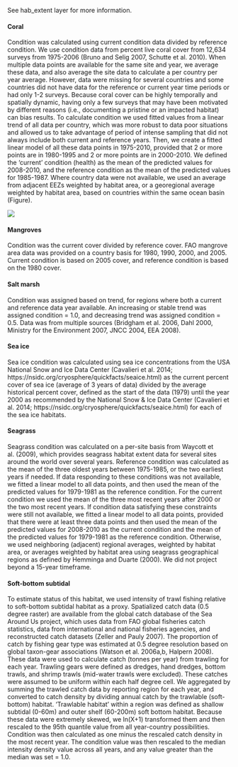 See hab_extent layer for more information.

#### Coral 
Condition was calculated using current condition data divided by reference condition.  We use condition data from percent live coral cover from 12,634 surveys from 1975-2006 (Bruno and Selig 2007, Schutte et al. 2010). When multiple data points are available for the same site and year, we average these data, and also average the site data to calculate a per country per year average. However, data were missing for several countries and some countries did not have data for the reference or current year time periods or had only 1-2 surveys. Because coral cover can be highly temporally and spatially dynamic, having only a few surveys that may have been motivated by different reasons (i.e., documenting a pristine or an impacted habitat) can bias results. To calculate condition we used fitted values from a linear trend of all data per country, which was more robust to data poor situations and allowed us to take advantage of period of intense sampling that did not always include both current and reference years. Then, we create a fitted linear model of all these data points in 1975-2010, provided that 2 or more points are in 1980-1995 and 2 or more points are in 2000-2010. We defined the ‘current’ condition (health) as the mean of the predicted values for 2008-2010, and the reference condition as the mean of the predicted values for 1985-1987. Where country data were not available, we used an average from adjacent EEZs weighted by habitat area, or a georegional average weighted by habitat area, based on countries within the same ocean basin (Figure).

![](figures/CoralEcoregions.png)

#### Mangroves 
Condition was the current cover divided by reference cover.  FAO mangrove area data was provided on a country basis for 1980, 1990, 2000, and 2005.  Current condition is based on 2005 cover, and reference condition is based on the 1980 cover.  

#### Salt marsh 
Condition was assigned based on trend, for regions where both a current and reference data year available.  An increasing or stable trend was assigned condition = 1.0, and decreasing trend was assigned condition = 0.5. Data was from multiple sources (Bridgham et al. 2006, Dahl 2000, Ministry for the Environment 2007, JNCC 2004, EEA 2008). 

#### Sea ice 
Sea ice condition was calculated using sea ice concentrations from the USA National Snow and Ice Data Center (Cavalieri et al. 2014; https://nsidc.org/cryosphere/quickfacts/seaice.html) as the current percent cover of sea ice (average of 3 years of data) divided by the average historical percent cover, defined as the start of the data (1979) until the year 2000 as recommended by the National Snow & Ice Data Center (Cavalieri et al. 2014; https://nsidc.org/cryosphere/quickfacts/seaice.html) for each of the sea ice habitats. 

#### Seagrass 
Seagrass condition was calculated on a per-site basis from Waycott et al. (2009), which provides seagrass habitat extent data for several sites around the world over several years. Reference condition was calculated as the mean of the three oldest years between 1975-1985, or the two earliest years if needed. If data responding to these conditions was not available, we fitted a linear model to all data points, and then used the mean of the predicted values for 1979-1981 as the reference condition. For the current condition we used the mean of the three most recent years after 2000 or the two most recent years. If condition data satisfying these constraints were still not available, we fitted a linear model to all data points, provided that there were at least three data points and then used the mean of the predicted values for 2008-2010 as the current condition and the mean of the predicted values for 1979-1981 as the reference condition. Otherwise, we used neighboring (adjacent) regional averages, weighted by habitat area, or averages weighted by habitat area using seagrass geographical regions as defined by Hemminga and Duarte (2000). We did not project beyond a 15-year timeframe.

#### Soft-bottom subtidal 
To estimate status of this habitat, we used intensity of trawl fishing relative to soft-bottom subtidal habitat as a proxy. Spatialized catch data (0.5 degree raster) are available from the global catch database of the Sea Around Us project, which uses data from FAO global fisheries catch statistics, data from international and national fisheries agencies, and reconstructed catch datasets (Zeller and Pauly 2007). The proportion of catch by fishing gear type was estimated at 0.5 degree resolution based on global taxon-gear associations (Watson et al. 2006a,b, Halpern 2008). These data were used to calculate catch (tonnes per year) from trawling for each year. Trawling gears were defined as dredges, hand dredges, bottom trawls, and shrimp trawls (mid-water trawls were excluded). These catches were assumed to be uniform within each half degree cell.  We aggregated by summing the trawled catch data by reporting region for each year, and converted to catch density by dividing annual catch by the trawlable (soft-bottom) habitat. ‘Trawlable habitat’ within a region was defined as shallow subtidal (0-60m) and outer shelf (60-200m) soft bottom habitat. Because these data were extremely skewed, we ln(X+1) transformed them and then rescaled to the 95th quantile value from all year-country possibilities. Condition was then calculated as one minus the rescaled catch density in the most recent year. The condition value was then rescaled to the median intensity density value across all years, and any value greater than the median was set = 1.0. 
 
